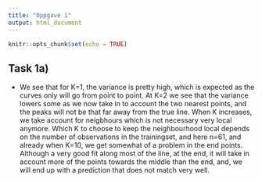 ```yaml
---
title: "Oppgave 1"
output: html_document
---
```


```r
knitr::opts_chunk$set(echo = TRUE)
```

## Task 1a)

* We see that for K=1, the variance is pretty high, which is expected as the curves only will go from point to point. At K=2 we see that the variance lowers some as we now take in to account the two nearest points, and the peaks will not be that far away from the true line. When K increases, we take account for neigbhours which is not necessary very local anymore. Which K to choose to keep the neighbourhood local depends on the number of observations in the trainingset, and here n=61, and already when K=10, we get somewhat of a problem in the end points. Although a very good fit along most of the line, at the end, it will take in account more of the points towards the middle than the end, and, we will end up with a prediction that does not match very well.